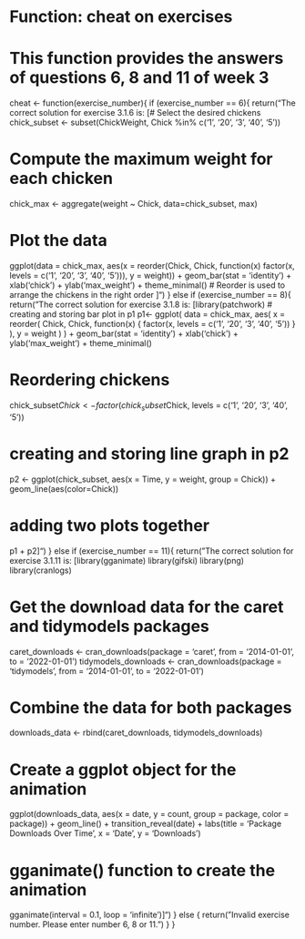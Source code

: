 # Function: cheat on exercises

# This function provides the answers of questions 6, 8 and 11 of week 3

cheat <- function(exercise_number){
  if (exercise_number == 6){
    return("The correct solution for exercise 3.1.6 is: [# Select the desired chickens
chick_subset <- subset(ChickWeight, Chick %in% c('1', '20', '3', '40', '5'))

# Compute the maximum weight for each chicken
chick_max <- aggregate(weight ~ Chick, data=chick_subset, max)

# Plot the data
ggplot(data = chick_max, 
       aes(x = reorder(Chick, Chick, 
                       function(x) factor(x, levels = c('1', '20', '3', '40', '5'))), 
           y = weight)) + 
  geom_bar(stat = 'identity') + 
  xlab('chick') +
  ylab('max_weight') + 
  theme_minimal()
# Reorder is used to arrange the chickens in the right order
]")
  } else if (exercise_number == 8){
    return("The correct solution for exercise 3.1.8 is: [library(patchwork)
# creating and storing bar plot in p1
p1<- ggplot(
  data = chick_max,
  aes(
    x = reorder(
      Chick, Chick,
      function(x) {
        factor(x, levels = c('1', '20', '3', '40', '5'))
      }
    ),
    y = weight
  )
) +
  geom_bar(stat = 'identity') +
  xlab('chick') +
  ylab('max_weight') +
  theme_minimal()

# Reordering chickens 
chick_subset$Chick <- factor(chick_subset$Chick, levels = c('1', '20', '3', '40', '5'))

# creating and storing line graph in p2
p2 <- ggplot(chick_subset, aes(x = Time, y = weight, group = Chick)) +
  geom_line(aes(color=Chick)) 

# adding two plots together
p1 + p2]")
  } else if (exercise_number == 11){
    return("The correct solution for exercise 3.1.11 is: [library(gganimate)
library(gifski)
library(png)
library(cranlogs)

# Get the download data for the caret and tidymodels packages
caret_downloads <- cran_downloads(package = 'caret', from = '2014-01-01', to = '2022-01-01')
tidymodels_downloads <- cran_downloads(package = 'tidymodels', from = '2014-01-01', to = '2022-01-01')

# Combine the data for both packages
downloads_data <- rbind(caret_downloads, tidymodels_downloads)

# Create a ggplot object for the animation
ggplot(downloads_data, aes(x = date, y = count, group = package, color = package)) +
  geom_line() +
  transition_reveal(date) +
  labs(title = 'Package Downloads Over Time', x = 'Date', y = 'Downloads')

# gganimate() function to create the animation
gganimate(interval = 0.1, loop = 'infinite')]")
  } else {
    return("Invalid exercise number. Please enter number 6, 8 or 11.")
  }
}